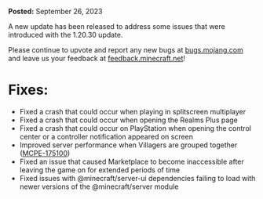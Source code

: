**Posted:** September 26, 2023

A new update has been released to address some issues that were introduced with the 1.20.30 update.

Please continue to upvote and report any new bugs at [bugs.mojang.com](https://bugs.mojang.com/) and leave us your feedback at [feedback.minecraft.net](https://feedback.minecraft.net/)!  
  

# **Fixes:**

-   Fixed a crash that could occur when playing in splitscreen multiplayer
-   Fixed a crash that could occur when opening the Realms Plus page
-   Fixed a crash that could occur on PlayStation when opening the control center or a controller notification appeared on screen
-   Improved server performance when Villagers are grouped together ([MCPE-175100](https://bugs.mojang.com/browse/MCPE-175100))
-   Fixed an issue that caused Marketplace to become inaccessible after leaving the game on for extended periods of time
-   Fixed issues with @minecraft/server-ui dependencies failing to load with newer versions of the @minecraft/server module